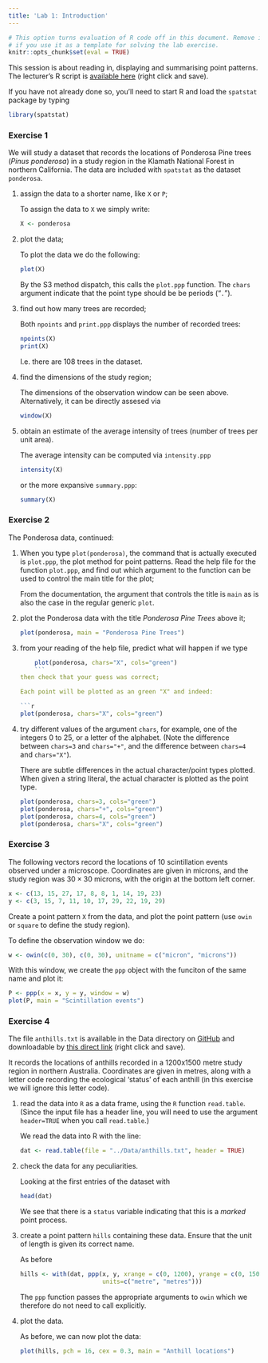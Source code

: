```yaml
---
title: 'Lab 1: Introduction'
---
```


```r
# This option turns evaluation of R code off in this document. Remove it
# if you use it as a template for solving the lab exercise.
knitr::opts_chunk$set(eval = TRUE)
```

This session is about reading in, displaying and summarising point patterns.  
The lecturer's R script is [available here](https://raw.githubusercontent.com/spatstat/SSAI2017/master/Scripts/script01.R) (right click and save).

If you have not already done so, you’ll need to start R and load the `spatstat`
package by typing
```r
library(spatstat)
```

### Exercise 1
We will study a dataset that records the locations of Ponderosa Pine
trees (*Pinus ponderosa*) in a study region in the
Klamath National Forest in northern California. The data are
included with `spatstat` as the dataset `ponderosa`.

1.  assign the data to a shorter name, like `X` or `P`;

    To assign the data to `X` we simply write:
    
    ```r
    X <- ponderosa
    ```

2.  plot the data;

    To plot the data we do the following:
    
    ```r
    plot(X)
    ```

    By the S3 method dispatch, this calls the `plot.ppp` function.
    The `chars` argument indicate that the point type should be be periods ("`.`").

3.  find out how many trees are recorded;

    Both `npoints` and `print.ppp` displays the number of recorded trees:

    ```r
    npoints(X)
    print(X)
    ```
    
    I.e. there are 108 trees in the dataset.

4.  find the dimensions of the study region;

    The dimensions of the observation window can be seen above. Alternatively, it
    can be directly assesed via

    ```r
    window(X)
    ```

5.  obtain an estimate of the average intensity of trees (number of
    trees per unit area).

    The average intensity can be computed via `intensity.ppp`
    
    ```r
    intensity(X)
    ```

    or the more expansive `summary.ppp`:
    
    ```r
    summary(X)
    ```

### Exercise 2

The Ponderosa data, continued:

1.  When you type `plot(ponderosa)`, the command that is
    actually executed is `plot.ppp`, the plot method for
    point patterns. Read the help file for the function
    `plot.ppp`, and find out which argument to the
    function can be used to control the main title for the plot;

    From the documentation, the argument that controls the title is `main` as is 
    also the case in the regular generic `plot`.

2.  plot the Ponderosa data with the title *Ponderosa Pine
    Trees* above it;
  
    ```r
    plot(ponderosa, main = "Ponderosa Pine Trees")
    ```

3.  from your reading of the help file, predict what will happen if
    we type
    ```r
    plot(ponderosa, chars="X", cols="green")
    ```
    then check that your guess was correct;
    
    Each point will be plotted as an green "X" and indeed:
    
    ```r
    plot(ponderosa, chars="X", cols="green")
    ```

4.  try different values of the argument `chars`, for
    example, one of the integers 0 to 25, or a letter of the
    alphabet. (Note the difference between `chars=3` and
    `chars="+"`, and the difference between `chars=4` and
    `chars="X"`).

    There are subtle differences in the actual character/point types plotted.
    When given a string literal, the actual character is plotted as the point type.

    ```r
    plot(ponderosa, chars=3, cols="green")
    plot(ponderosa, chars="+", cols="green")
    plot(ponderosa, chars=4, cols="green")
    plot(ponderosa, chars="X", cols="green")
    ```


### Exercise 3

The following vectors record the locations of 10 scintillation events
observed under a microscope. Coordinates are given in microns, and
the study region was $30 \times 30$ microns, with the origin at the
bottom left corner.
```r
x <- c(13, 15, 27, 17, 8, 8, 1, 14, 19, 23)
y <- c(3, 15, 7, 11, 10, 17, 29, 22, 19, 29)
```
Create a point pattern `X` from the data,
and plot the point pattern (use `owin` or `square` to define the study region).

To define the observation window we do:

```r
w <- owin(c(0, 30), c(0, 30), unitname = c("micron", "microns"))
```

With this window, we create the `ppp` object with the funciton of the same name and plot it:

```r
P <- ppp(x = x, y = y, window = w)
plot(P, main = "Scintillation events")
```

### Exercise 4

The file `anthills.txt` is available in the Data directory on 
[GitHub](https://github.com/spatstat/SSAI2017) and downloadable by 
[this direct link](https://raw.githubusercontent.com/spatstat/SSAI2017/master/Data/anthills.txt) (right click and save).

It records the locations of anthills recorded in a
1200x1500 metre study region in northern Australia.
Coordinates are given in metres, along with a letter code recording
the ecological ‘status’ of each anthill (in this exercise we will ignore this letter code).

1.  read the data into `R` as a data frame, using the `R` function
    `read.table`. (Since the input file has a header line, you
    will need to use the argument `header=TRUE` when you call
    `read.table`.)

    We read the data into R with the line:
    
    ```r
    dat <- read.table(file = "../Data/anthills.txt", header = TRUE)
    ```

2.  check the data for any peculiarities.

    Looking at the first entries of the dataset with
    
    ```r
    head(dat)
    ```

    We see that there is a `status` variable indicating that this is a *marked*
    point process.

3.  create a point pattern `hills` containing these data.
    Ensure that the unit of length is given its correct name.

    As before
    ```r
    hills <- with(dat, ppp(x, y, xrange = c(0, 1200), yrange = c(0, 1500), 
                           units=c("metre", "metres")))
    ```
    
    The `ppp` function passes the appropriate arguments to `owin` which we
    therefore do not need to call explicitly.

4.  plot the data.

    As before, we can now plot the data:
    
    ```r
    plot(hills, pch = 16, cex = 0.3, main = "Anthill locations")
    ````
